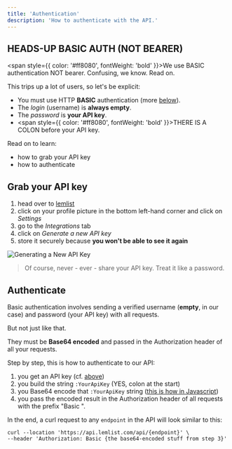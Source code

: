 ```yaml
---
title: 'Authentication'
description: 'How to authenticate with the API.'
---
```


## HEADS-UP BASIC AUTH (NOT BEARER)
<span style={{ color: '#ff8080', fontWeight: 'bold' }}>We use BASIC authentication NOT bearer.</span> Confusing, we know. Read on.

This trips up a lot of users, so let's be explicit:
- You must use HTTP **BASIC** authentication (more [below](#authenticate)).
- The *login* (username) is **always empty**.
- The *password* is **your API key**.
- <span style={{ color: '#ff8080', fontWeight: 'bold' }}>THERE IS A COLON</span> before your API key.

Read on to learn:
- how to grab your API key
- how to authenticate


## Grab your API key

1. head over to [lemlist](https://app.lemlist.com)
2. click on your profile picture in the bottom left-hand corner and click on *Settings*
3. go to the *Integrations* tab
4. click on *Generate a new API key*
5. store it securely because **you won't be able to see it again**

![Generating a New API Key](/images/getting-started/authentication/generateLemlistAPIKey.gif)

> Of course, never - ever - share your API key. Treat it like a password.


## Authenticate

Basic authentication involves sending a verified username (**empty**, in our case) and password (your API key) with all requests.

But not just like that.

They must be **Base64 encoded** and passed in the Authorization header of all your requests.

Step by step, this is how to authenticate to our API:
1. you get an API key (cf. [above](#grab-your-api-key))
2. you build the string `:YourApiKey` (YES, colon at the start)
3. you Base64 encode that `:YourApiKey` string ([this is how in Javascript](https://developer.mozilla.org/en-US/docs/Web/JavaScript/Reference/Global_Objects/Uint8Array/toBase64))
4. you pass the encoded result in the Authorization header of all requests with the prefix "Basic ".

In the end, a curl request to any `endpoint` in the API will look similar to this:
```curl
curl --location 'https://api.lemlist.com/api/{endpoint}' \
--header 'Authorization: Basic {the base64-encoded stuff from step 3}'
```